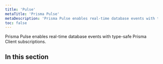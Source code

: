 ```yaml
---
title: 'Pulse'
metaTitle: 'Prisma Pulse'
metaDescription: 'Prisma Pulse enables real-time database events with type-safe Prisma Client subscriptions.'
toc: false
---
```


<TopBlock>

Prisma Pulse enables real-time database events with type-safe Prisma Client subscriptions.

</TopBlock>

## In this section

<Subsections depth="3" />
